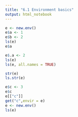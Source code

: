 ```yaml
---
title: "6.1 Environment basics"
output: html_notebook
---
```


```r
e <- new.env()
e$a <- 1
e$b <- 2
ls(e)
e$a

e$.a <- 2
ls(e)
ls(e, all.names = TRUE)

str(e)
ls.str(e)

e$c <- 3
e$c
e[["c"]]
get("c",envir = e)
e <- new.env()
ls(e)

```

